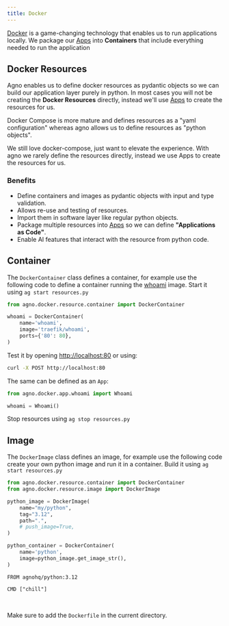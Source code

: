 ```yaml
---
title: Docker
---
```


[Docker](https://docs.docker.com/get-started/overview/) is a game-changing technology that enables us to run applications locally. We package our [Apps](/workspaces/apps/introduction) into **Containers** that include everything needed to run the application

## Docker Resources

Agno enables us to define docker resources as pydantic objects so we can build our application layer purely in python. In most cases you will not be creating the **Docker Resources** directly, instead we'll use [Apps](/workspaces/apps/introduction) to create the resources for us.

<Accordion title="difference from docker-compose">

Docker Compose is more mature and defines resources as a "yaml configuration" whereas agno allows us to define resources as "python objects".

We still love docker-compose, just want to elevate the experience. With agno we rarely define the resources directly, instead we use Apps to create the resources for us.

</Accordion>

### Benefits

- Define containers and images as pydantic objects with input and type validation.
- Allows re-use and testing of resources.
- Import them in software layer like regular python objects.
- Package multiple resources into [Apps](/workspaces/apps/introduction) so we can define **"Applications as Code"**.
- Enable AI features that interact with the resource from python code.

## Container

The `DockerContainer` class defines a container, for example use the following code to define a container running the [whoami](https://github.com/traefik/whoami) image. Start it using `ag start resources.py`

```python resources.py
from agno.docker.resource.container import DockerContainer

whoami = DockerContainer(
    name='whoami',
    image='traefik/whoami',
    ports={'80': 80},
)
```

Test it by opening [http://localhost:80](http://localhost:80) or using:

```bash
curl -X POST http://localhost:80
```

The same can be defined as an `App`:

```python resources.py
from agno.docker.app.whoami import Whoami

whoami = Whoami()
```

Stop resources using `ag stop resources.py`

## Image

The `DockerImage` class defines an image, for example use the following code create your own python image and run it in a container. Build it using `ag start resources.py`

<CodeGroup>

```python resources.py
from agno.docker.resource.container import DockerContainer
from agno.docker.resource.image import DockerImage

python_image = DockerImage(
    name="my/python",
    tag="3.12",
    path=".",
    # push_image=True,
)

python_container = DockerContainer(
    name='python',
    image=python_image.get_image_str(),
)
```

```docker Dockerfile
FROM agnohq/python:3.12

CMD ["chill"]
```

</CodeGroup>

<br />

<Note>

Make sure to add the `Dockerfile` in the current directory.

</Note>
